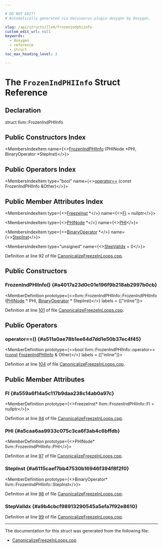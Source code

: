 ```yaml
---

# DO NOT EDIT!
# Automatically generated via docusaurus-plugin-doxygen by Doxygen.

slug: /api/structs/llvm/frozenindphiinfo
custom_edit_url: null
keywords:
  - doxygen
  - reference
  - struct
toc_max_heading_level: 3

---
```





# The `FrozenIndPHIInfo` Struct Reference

<DoxygenPage pluginConfig={pluginConfig}>



## Declaration

<CodeBlock>struct llvm::FrozenIndPHIInfo</CodeBlock>

## Public Constructors Index

<MembersIndex>

<MembersIndexItem
  name={<><a href="#a4017a23d0c01e196f9b218ab2997b0cb">FrozenIndPHIInfo</a> (PHINode &#42;PHI, BinaryOperator &#42;StepInst)</>}>
</MembersIndexItem>

</MembersIndex>

## Public Operators Index

<MembersIndex>

<MembersIndexItem
  type="bool"
  name={<><a href="#a511a0ae78b1ee64d7dd1e50b37ec4f45">operator==</a> (const FrozenIndPHIInfo &amp;Other)</>}>
</MembersIndexItem>

</MembersIndex>

## Public Member Attributes Index

<MembersIndex>

<MembersIndexItem
  type={<><a href="/docs/api/classes/llvm/freezeinst">FreezeInst</a> &#42;</>}
  name={<><a href="#a559a6f14a5c117b9daa238c14ab0a97c">FI</a> = nullptr</>}>
</MembersIndexItem>

<MembersIndexItem
  type={<><a href="/docs/api/classes/llvm/phinode">PHINode</a> &#42;</>}
  name={<><a href="#a5caa6aa9933c075c3ca6f3ab4c6bffdb">PHI</a></>}>
</MembersIndexItem>

<MembersIndexItem
  type={<><a href="/docs/api/classes/llvm/binaryoperator">BinaryOperator</a> &#42;</>}
  name={<><a href="#a6115caef7bb47530b16946f394f8f2f0">StepInst</a></>}>
</MembersIndexItem>

<MembersIndexItem
  type="unsigned"
  name={<><a href="#a9b4cbcf98913290545a5efa7f92e8610">StepValIdx</a> = 0</>}>
</MembersIndexItem>

</MembersIndex>


Definition at line 92 of file <a href="/docs/api/files/lib/lib/transforms/lib/transforms/utils/canonicalizefreezeinloops-cpp">CanonicalizeFreezeInLoops.cpp</a>.

<SectionDefinition>

## Public Constructors

### FrozenIndPHIInfo() {#a4017a23d0c01e196f9b218ab2997b0cb}

<MemberDefinition
  prototype={<>llvm::FrozenIndPHIInfo::FrozenIndPHIInfo (<a href="/docs/api/classes/llvm/phinode">PHINode</a> &#42; PHI, <a href="/docs/api/classes/llvm/binaryoperator">BinaryOperator</a> &#42; StepInst)</>}
  labels = {["inline"]}>

Definition at line <a href="/docs/api/files/lib/lib/transforms/lib/transforms/utils/canonicalizefreezeinloops-cpp/#l00101">101</a> of file <a href="/docs/api/files/lib/lib/transforms/lib/transforms/utils/canonicalizefreezeinloops-cpp">CanonicalizeFreezeInLoops.cpp</a>.
</MemberDefinition>

</SectionDefinition>

<SectionDefinition>

## Public Operators

### operator==() {#a511a0ae78b1ee64d7dd1e50b37ec4f45}

<MemberDefinition
  prototype={<>bool llvm::FrozenIndPHIInfo::operator== (<a href="/docs/api/files/lib/lib/target/lib/target/aarch64/aarch64promoteconstant-cpp/#a90f8350fecae261c25be85d38b451bff">const</a> <a href="/docs/api/structs/llvm/frozenindphiinfo">FrozenIndPHIInfo</a> &amp; Other)</>}
  labels = {["inline"]}>

Definition at line <a href="/docs/api/files/lib/lib/transforms/lib/transforms/utils/canonicalizefreezeinloops-cpp/#l00104">104</a> of file <a href="/docs/api/files/lib/lib/transforms/lib/transforms/utils/canonicalizefreezeinloops-cpp">CanonicalizeFreezeInLoops.cpp</a>.
</MemberDefinition>

</SectionDefinition>

<SectionDefinition>

## Public Member Attributes

### FI {#a559a6f14a5c117b9daa238c14ab0a97c}

<MemberDefinition
  prototype={<>FreezeInst&#42; llvm::FrozenIndPHIInfo::FI = nullptr</>}>

Definition at line <a href="/docs/api/files/lib/lib/transforms/lib/transforms/utils/canonicalizefreezeinloops-cpp/#l00094">94</a> of file <a href="/docs/api/files/lib/lib/transforms/lib/transforms/utils/canonicalizefreezeinloops-cpp">CanonicalizeFreezeInLoops.cpp</a>.
</MemberDefinition>

### PHI {#a5caa6aa9933c075c3ca6f3ab4c6bffdb}

<MemberDefinition
  prototype={<>PHINode&#42; llvm::FrozenIndPHIInfo::PHI</>}>

Definition at line <a href="/docs/api/files/lib/lib/transforms/lib/transforms/utils/canonicalizefreezeinloops-cpp/#l00097">97</a> of file <a href="/docs/api/files/lib/lib/transforms/lib/transforms/utils/canonicalizefreezeinloops-cpp">CanonicalizeFreezeInLoops.cpp</a>.
</MemberDefinition>

### StepInst {#a6115caef7bb47530b16946f394f8f2f0}

<MemberDefinition
  prototype={<>BinaryOperator&#42; llvm::FrozenIndPHIInfo::StepInst</>}>

Definition at line <a href="/docs/api/files/lib/lib/transforms/lib/transforms/utils/canonicalizefreezeinloops-cpp/#l00098">98</a> of file <a href="/docs/api/files/lib/lib/transforms/lib/transforms/utils/canonicalizefreezeinloops-cpp">CanonicalizeFreezeInLoops.cpp</a>.
</MemberDefinition>

### StepValIdx {#a9b4cbcf98913290545a5efa7f92e8610}

<MemberDefinition
  prototype="unsigned llvm::FrozenIndPHIInfo::StepValIdx = 0">

Definition at line <a href="/docs/api/files/lib/lib/transforms/lib/transforms/utils/canonicalizefreezeinloops-cpp/#l00099">99</a> of file <a href="/docs/api/files/lib/lib/transforms/lib/transforms/utils/canonicalizefreezeinloops-cpp">CanonicalizeFreezeInLoops.cpp</a>.
</MemberDefinition>

</SectionDefinition>

<hr/>

The documentation for this struct was generated from the following file:

<ul>
<li><a href="/docs/api/files/lib/lib/transforms/lib/transforms/utils/canonicalizefreezeinloops-cpp">CanonicalizeFreezeInLoops.cpp</a></li>
</ul>

</DoxygenPage>
